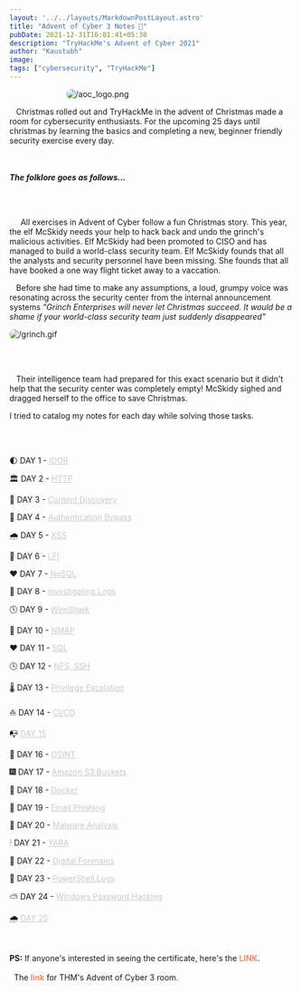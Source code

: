 ```yaml
---
layout: '../../layouts/MarkdownPostLayout.astro'
title: "Advent of Cyber 3 Notes 🎄"
pubDate: 2021-12-31T16:01:41+05:30
description: "TryHackMe's Advent of Cyber 2021"
author: "Kaustubh"
image: 
tags: ["cybersecurity", "TryHackMe"]
---
```


<img src="/assets/img/aoc_logo.png" alt="/aoc_logo.png" style="max-width: 60%; display: block; margin: auto;  border-radius: 8px;" />


&nbsp;&nbsp; Christmas rolled out and TryHackMe in the advent of Christmas made a room for cybersecurity enthusiasts. For the upcoming 25 days until christmas by learning the basics and completing a new, beginner friendly security exercise every day. 

<br></br>
***The folklore goes as follows...***

<br></br>

&nbsp;&nbsp;&nbsp;&nbsp; All exercises in Advent of Cyber follow a fun Christmas story. This year, the elf McSkidy needs your help to hack back and undo the grinch's malicious activities. Elf McSkidy had been promoted to CISO and has managed to build a world-class security team. Elf McSkidy founds that all the analysts and security personnel have been missing. She founds that all have booked a one way flight ticket away to a vaccation. 

&nbsp;&nbsp; Before she had time to make any assumptions, a loud, grumpy voice was resonating across the security center from the internal announcement systems *"Grinch Enterprises will never let Christmas succeed. It would be a shame if your world-class security team just suddenly disappeared"*

<img src="/assets/gif/grinch.gif" alt="/grinch.gif" style="max-width: 100%; display: block; margin: auto;  border-radius: 8px;" />

<br></br>

&nbsp;&nbsp; Their intelligence team had prepared for this exact scenario but it didn't help that the security center was completely empty! McSkidy sighed and dragged herself to the office to save Christmas.

I tried to catalog my notes for each day while solving those tasks. 

<br></br>

🌓 DAY 1 - <a href="https://raikaustubh.notion.site/DAY-1-IDOR-fe575044177f4aac94768a2ada0c37b8" target="_blank" rel="noopener noreferrer" style="color: #ccc8c8;">IDOR</a>

🏛 DAY 2 - <a href="https://raikaustubh.notion.site/DAY-2-HTTP-8717e6a737bc4f059ef3584bc044104c" target="_blank" rel="noopener noreferrer" style="color: #ccc8c8;">HTTP</a>

🧩 DAY 3 - <a href="https://raikaustubh.notion.site/DAY-3-Content-Discovery-78062873ffb241b9a0e6be105368088c" target="_blank" rel="noopener noreferrer" style="color: #ccc8c8;">Content Discovery</a>

🏦 DAY 4 - <a href="https://raikaustubh.notion.site/DAY-4-Authentication-Bypass-7328801912354aee8c586dbab56deb3a" target="_blank" rel="noopener noreferrer" style="color: #ccc8c8;">Authentication Bypass</a>

🌧 DAY 5 - <a href="https://raikaustubh.notion.site/DAY-5-XSS-4d8021e0ffc247fbbf79d0fd10d35f3b" target="_blank" rel="noopener noreferrer" style="color: #ccc8c8;">XSS</a>

💄 DAY 6 - <a href="https://raikaustubh.notion.site/DAY-6-LFI-92f5c0f86d6e40d88786b8e1bd2899f9" target="_blank" rel="noopener noreferrer" style="color: #ccc8c8;">LFI</a>

❤ DAY 7 - <a href="https://raikaustubh.notion.site/DAY-7-NoSQL-c20baeedba0f44fb99838d2b255ca5fc" target="_blank" rel="noopener noreferrer" style="color: #ccc8c8;">NoSQL</a>

📃 DAY 8 - <a href="https://raikaustubh.notion.site/DAY-8-Investigating-Logs-4c23f85183c0402dad59c66f28398bb6" target="_blank" rel="noopener noreferrer" style="color: #ccc8c8;">Investigating Logs</a>

🕓 DAY 9 - <a href="https://raikaustubh.notion.site/DAY-9-WireShark-9f341aa39fb543ee8ed23a5dbc5c15b1" target="_blank" rel="noopener noreferrer" style="color: #ccc8c8;">WireShark</a>

🚎 DAY 10 - <a href="https://raikaustubh.notion.site/DAY-10-NMAP-857d17c42c1b42079144dd3481848089" target="_blank" rel="noopener noreferrer" style="color: #ccc8c8;">NMAP</a>

❤ DAY 11 - <a href="https://raikaustubh.notion.site/DAY-11-SQL-872b77fe8b9647328d3c46c0912af49e" target="_blank" rel="noopener noreferrer" style="color: #ccc8c8;">SQL</a>

🕓 DAY 12 - <a href="https://raikaustubh.notion.site/DAY-12-NFS-SSH-76e6947976b24faf944afee2c99a025b" target="_blank" rel="noopener noreferrer" style="color: #ccc8c8;">NFS, SSH</a>

🌡 DAY 13 - <a href="https://raikaustubh.notion.site/DAY-13-Privilege-Escalation-6e0d00a624104f89be3b3c148658efca" target="_blank" rel="noopener noreferrer" style="color: #ccc8c8;">Privilege Escalation</a>

⛵ DAY 14 - <a href="https://raikaustubh.notion.site/DAY-14-CI-CD-72dcdddc2d254c68a24c9005408fb0ed" target="_blank" rel="noopener noreferrer" style="color: #ccc8c8;">CI/CD</a>

📭 <a href="https://raikaustubh.notion.site/DAY-15-6b45c85588d84b17995bc8c9142aaa52" target="_blank" rel="noopener noreferrer" style="color: #ccc8c8;">DAY 15</a>

📂 DAY 16 - <a href="https://raikaustubh.notion.site/DAY-16-OSINT-68b5356057364d3cb7b5b4c239d16d08" target="_blank" rel="noopener noreferrer" style="color: #ccc8c8;">OSINT</a>

🎆 DAY 17 - <a href="https://raikaustubh.notion.site/DAY-17-Amazon-S3-Buckets-1f568b68c0dd473eb56f3e3c2f4ac063" target="_blank" rel="noopener noreferrer" style="color: #ccc8c8;">Amazon S3 Buckets</a>

🧩 DAY 18 - <a href="https://raikaustubh.notion.site/DAY-18-Docker-268acb8059c94d02864dfd00b8ccfac4" target="_blank" rel="noopener noreferrer" style="color: #ccc8c8;">Docker</a>

🏏 DAY 19 - <a href="https://raikaustubh.notion.site/DAY-19-Email-Phishing-312cff72abc94279ac5787eb0adec02a" target="_blank" rel="noopener noreferrer" style="color: #ccc8c8;">Email Phishing</a>

🌉 DAY 20 - <a href="https://raikaustubh.notion.site/DAY-20-Malware-Analysis-59ec8f1a7346489690472e47f4fd4aec" target="_blank" rel="noopener noreferrer" style="color: #ccc8c8;">Malware Analysis</a>

🕯 DAY 21 - <a href="https://raikaustubh.notion.site/DAY-21-YARA-bb6f5120155a4314861ea98c1399712b" target="_blank" rel="noopener noreferrer" style="color: #ccc8c8;">YARA</a>

📨 DAY 22 - <a href="https://raikaustubh.notion.site/DAY-22-Digital-Forensics-0275d80ae38c4c68bb41b3dc5ee21346" target="_blank" rel="noopener noreferrer" style="color: #ccc8c8;">Digital Forensics</a>

🏒 DAY 23 - <a href="https://raikaustubh.notion.site/DAY-23-PowerShell-Logs-ff4d9eaf2da74cb9a97d1a79c59d189c" target="_blank" rel="noopener noreferrer" style="color: #ccc8c8;">PowerShell Logs</a>

⛅ DAY 24 - <a href="https://raikaustubh.notion.site/DAY-24-Windows-Password-Hacking-23bfab8b086045d8b53b67672f4ad9d7" target="_blank" rel="noopener noreferrer" style="color: #ccc8c8;">Windows Password Hacking</a>

🌧 <a href="https://raikaustubh.notion.site/DAY-25-84529285a6694b2ea7515c24ed8d77da" target="_blank" rel="noopener noreferrer" style="color: #ccc8c8;">DAY 25</a>

<br></br>
**PS:** If anyone's interested in seeing the certificate, here's the <a href="https://tryhackme-certificates.s3-eu-west-1.amazonaws.com/THM-BDH5MHFQGN.png" target="_blank" rel="noopener noreferrer" style="color: #f3865f; font-weight: bold; text-decoration: none;">LINK</a>.
<br></br>
&nbsp; The <a href="https://tryhackme.com/room/adventofcyber3" target="_blank" rel="noopener noreferrer" style="color: #f3865f; font-weight: bold; text-decoration: none;">link</a> for THM's Advent of Cyber 3 room.  